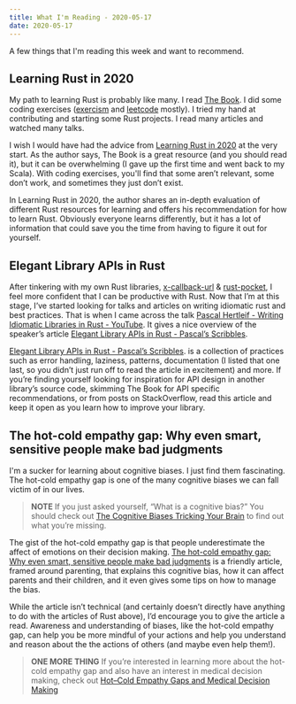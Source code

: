 ```yaml
---
title: What I'm Reading - 2020-05-17
date: 2020-05-17
---
```


A few things that I'm reading this week and want to recommend.

## Learning Rust in 2020
My path to learning Rust is probably like many. I read [The Book](https://doc.rust-lang.org/book/title-page.html). I did some coding exercises ([exercism](https://exercism.io/) and [leetcode](https://leetcode.com/) mostly). I tried my hand at contributing and starting some Rust projects. I read many articles and watched many talks. 

I wish I would have had the advice from [Learning Rust in 2020](https://github.com/pretzelhammer/rust-blog/blob/master/posts/learning-rust-in-2020.md) at the very start. As the author says, The Book is a great resource (and you should read it), but it can be overwhelming (I gave up the first time and went back to my Scala). With coding exercises, you'll find that some aren’t relevant, some don’t work, and sometimes they just don’t exist.

In Learning Rust in 2020, the author shares an in-depth evaluation of different Rust resources for learning and offers his recommendation for how to learn Rust. Obviously everyone learns differently, but it has a lot of information that could save you the time from having to figure it out for yourself.

## Elegant Library APIs in Rust
After tinkering with my own Rust libraries, [x-callback-url](https://github.com/ozbe/x-callback-url) & [rust-pocket](https://github.com/ozbe/rust-pocket), I feel more confident that I can be productive with Rust. Now that I’m at this stage, I’ve started looking for talks and articles on writing idiomatic rust and best practices. That is when I came across the talk [Pascal Hertleif - Writing Idiomatic Libraries in Rust - YouTube](https://www.youtube.com/watch?v=0zOg8_B71gE).  It gives a nice overview of the speaker’s article [Elegant Library APIs in Rust - Pascal’s Scribbles](https://deterministic.space/elegant-apis-in-rust.html).  

[Elegant Library APIs in Rust - Pascal’s Scribbles](https://deterministic.space/elegant-apis-in-rust.html). is a collection of practices such as error handling, laziness, patterns, documentation (I listed that one last, so you didn’t just run off to read the article in excitement) and more. If you’re finding yourself looking for inspiration for API design in another library’s source code, skimming The Book for API specific recommendations, or from posts on StackOverflow, read this article and keep it open as you learn how to improve your library.

## The hot-cold empathy gap: Why even smart, sensitive people make bad judgments 
I'm a sucker for learning about cognitive biases. I just find them fascinating. The hot-cold empathy gap is one of the many cognitive biases we can fall victim of in our lives.

>**NOTE**  If you just asked yourself, “What is a cognitive bias?” You should check out [The Cognitive Biases Tricking Your Brain](https://getpocket.com/explore/item/the-cognitive-biases-tricking-your-brain) to find out what you’re missing.

The gist of the hot-cold empathy gap is that people underestimate the affect of emotions on their decision making. [The hot-cold empathy gap: Why even smart, sensitive people make bad judgments](https://www.parentingscience.com/empathy-gap.html) is a friendly article, framed around parenting, that explains this cognitive bias, how it can affect parents and their children, and it even gives some tips on how to manage the bias.

While the article isn’t technical (and certainly doesn’t directly have anything to do with the articles of Rust above), I’d encourage you to give the article a read. Awareness and understanding of biases, like the hot-cold empathy gap, can help you be more mindful of your actions and help you understand and reason about the the actions of others (and maybe even help them!). 

> **ONE MORE THING** If you’re interested in learning more about the hot-cold empathy gap and also have an interest in medical decision making, check out [Hot–Cold Empathy Gaps and Medical Decision Making](https://pdfs.semanticscholar.org/afe2/025570fee38321d260a14c910d718c233684.pdf)  